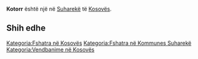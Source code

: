 {{Fshat në 
 | Emri                = Kotorr
 | EmriAlt                = 
 | NAME_SHORT_FORM=      
 | NAME_GENERIC=      
 | NAME_SORT_NAME_RO=      KOTORR
 | FULL_NAME_RO = Kotorr
 | FULL_NAME_ND_RO=Kotorr
 | SORT_NAME_RG=KOTORR
 | FULL_NAME_RG=Kotorr
 | FULL_NAME_ND_RG=Kotorr
 | SRP_NAME_SHORT_FORM=      
 | SRP_NAME_GENERIC=      
 | SRP_NAME_SORT_NAME_RO=      
 | SRP_FULL_NAME_RO = 
 | SRP_FULL_NAME_ND_RO=
 | SRP_SORT_NAME_RG=
 | SRP_FULL_NAME_RG=
 | SRP_FULL_NAME_ND_RG=
 | Emri (Rasa dhanore) = 
 | Figura              = 
 | Shteti              = Kosovo
 | Komuna              = Suharekë
 | Kodi postar         = 
 | Sipërfaqja          = 

 | Popullsia           = 

 | Regj. i popullsisë  = 
 | Dend. e popullsisë  = 
 | Faqja zyrtare       = 
 <!--- Koordinatat ----> 
 | Gjerësia            = 42.801111
 | Gjatësia            = 20.743056
 | Lartësia            = 
}}
'''Kotorr''' është një [[]] në [[Suharekë]] të [[Kosovës]].

<!-- == Gjeografia == -->
<!-- == Historia == -->
<!-- == Demografia == -->
== Shih edhe ==
{{Komuna Suharekë}}
{{Kosovo-Administrata-Cung}}

[[Kategoria:Fshatra në Kosovës]]
[[Kategoria:Fshatra në Kommunes Suharekë]]
[[Kategoria:Vendbanime në Kosovës]]